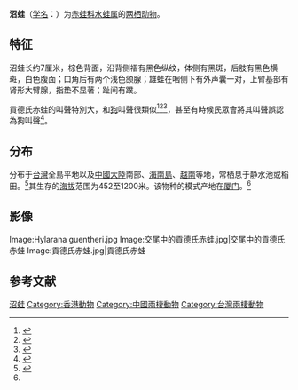 {{noteTA
|G1=LS
|T=zh-cn:沼蛙; zh-tw:貢德氏赤蛙; 
|1=zh-cn:沼蛙; zh-tw:貢德氏赤蛙; 
}}
{{Speciesbox
| name = 沼蛙
| image = Rana guentheri.jpg
| image_caption =
| image_width = 250px
| status = LC
| status_system = IUCN
| genus = Hylarana
| species = guentheri
| authority = (Boulenger, 1882)<ref name='id4988'>{{cite web| url =http://www.bioinfo.cn/db05/BjdwSpecies.php?action=view&id=4988| title =沼蛙| work =《中国动物物种编目数据库》| publisher =中国科学院微生物研究所| author =中国科学院动物研究所| accessdate =2009-04-11| deadurl =yes| archiveurl =https://web.archive.org/web/20160305070431/http://www.bioinfo.cn/db05/BjdwSpecies.php?action=view&id=4988| archivedate =2016-03-05}}</ref>
| synonyms  = *''Rana guentheri'' <small>Boulenger, 1882</small>
}}

'''沼蛙'''（[[学名|学名]]：{{lang|la|''Hylarana guentheri''}}）为[[赤蛙科|赤蛙科]][[水蛙属|水蛙属]]的[[两栖动物|两栖动物]]。

== 特征 ==
沼蛙长约7厘米，棕色背面，沿背侧褶有黑色纵纹，体侧有黑斑，后肢有黑色横斑，白色腹面；口角后有两个浅色颌腺；雄蛙在咽侧下有外声囊一对，上臂基部有肾形大臂腺，指垫不显著；趾间有蹼。

貢德氏赤蛙的叫聲特別大，和[[狗|狗]]叫聲很類似<ref>{{Cite news|url=https://www.nownews.com/news/20080708/971818|title=青蛙大聲公！ 貢德氏赤蛙叫聲大如狗|date=2008-07-08|newspaper=NOWnews 今日新聞|accessdate=2018-08-10|language=zh-TW|archive-date=2018-08-10|archive-url=https://web.archive.org/web/20180810173452/https://www.nownews.com/news/20080708/971818|dead-url=no}}</ref><ref>{{Cite news|url=https://www.ettoday.net/news/20140519/358694.htm|title=「貢德氏赤蛙」好吵！住戶無奈：不是我養的|author=歷亞格艾、謝宜倫、SNG|date=2014-05-19|newspaper=ETtoday新聞雲|accessdate=2018-08-10|language=zh-TW|archive-date=2018-08-10|archive-url=https://web.archive.org/web/20180810174112/https://www.ettoday.net/news/20140519/358694.htm|dead-url=no}}</ref><ref>{{Cite web|url=https://news.tvbs.com.tw/life/532088|title=嘓嘓嘓…蛙叫擾人 投訴「噪音」難罰|accessdate=2018-08-10|author=莊其源|date=2014-05-19|publisher=TVBS新聞網}}</ref>，甚至有時候民眾會將其叫聲誤認為狗叫聲<ref>{{Cite web|url=http://paper.udn.com/udnpaper/POB0002/219454/web/|title=貢德氏赤蛙潛在分佈圖|accessdate=2018-08-10|author=龔文斌|date=2012-07-06|publisher=青蛙小站電子報|archive-date=2018-08-10|archive-url=https://web.archive.org/web/20180810175603/http://paper.udn.com/udnpaper/POB0002/219454/web/|dead-url=no}}</ref>。

== 分布 ==
分布于[[台灣|台灣]]全島平地以及[[中國大陸|中國大陸]]南部、[[海南島|海南島]]、[[越南|越南]]等地，常栖息于静水池或稻田。<ref>{{cite book|title = 台灣兩棲爬行類圖鑑| author1 = 向高世 | author2 = 李鵬翔 |author3 =  楊懿如 |date = 2009-12 |ISBN = 978-986-6651-95-3 |publisher = 貓頭鷹出版 |location = 台北市}}</ref>其生存的[[海拔|海拔]]范围为452至1200米。该物种的模式产地在[[厦门|厦门]]。<ref name='id4988'/>

==影像==
<gallery>
Image:Hylarana guentheri.jpg
Image:交尾中的貢德氏赤蛙.jpg|交尾中的貢德氏赤蛙
Image:貢德氏赤蛙.jpg|貢德氏赤蛙
</gallery>

== 参考文献 ==
{{reflist}}

{{Wikispecies|Hylarana guentheri}}
{{Commons category|Hylarana guentheri}}

{{Taxonbar|from=Q717633}}

[[Category:水蛙属|沼蛙]]
[[Category:香港動物|Category:香港動物]]
[[Category:中國兩棲動物|Category:中國兩棲動物]]

[[Category:台灣兩棲動物|Category:台灣兩棲動物]]